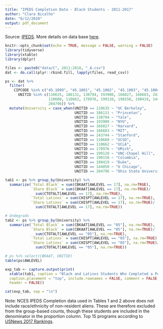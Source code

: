 ```yaml
---
title: "IPEDS Completion Data - Black Students - 2011-2017"
author: "Clara Bicalho"
date: "6/12/2020"
output: pdf_document
---
```


Source: [IPEDS](https://nces.ed.gov/ipeds/).
More details on data base [here](https://surveys.nces.ed.gov/ipeds/VisInstructions.aspx?survey=10&id=30080&show=all).


```r
knitr::opts_chunk$set(echo = TRUE, message = FALSE, warning = FALSE)
library(tidyverse)
library(xtable)
library(dplyr)
```

```r
files <- paste0("data/C", 2011:2018, "_A.csv")
dat <- do.call(plyr::rbind.fill, lapply(files, read_csv))

ps <- dat %>% 
  filter(
    CIPCODE %in% c("45.1099", "45.1001", "45.1002", "45.1003", "45.1004") & 
      UNITID %in% c(110635, 186131, 130794, 193900, 166027, 166683, 243744,
                    110680, 110662, 170976, 199120, 190150, 198419, 144050,
                    204796)) %>%
  mutate(University = case_when(UNITID == 110635 ~ "UC Berkeley",
                                UNITID == 186131 ~ "Princeton",
                                UNITID == 130794 ~ "Yale",
                                UNITID == 193900 ~ "NYU",
                                UNITID == 166027 ~ "Harvard",
                                UNITID == 166683 ~ "MIT",
                                UNITID == 243744 ~ "Stanford",
                                UNITID == 110680 ~ "UCSD",
                                UNITID == 110662 ~ "UCLA",
                                UNITID == 170976 ~ "UMich",
                                UNITID == 199120 ~ "UNC-Chapel Hill",
                                UNITID == 190150 ~ "Columbia",
                                UNITID == 198419 ~ "Duke",
                                UNITID == 144050 ~ "U Chicago",
                                UNITID == 204796 ~ "Ohio State University"))
```

```r
tab1 <- ps %>% group_by(University) %>% 
  summarize(`Total Black` = sum(CBKAAT[AWLEVEL == 17], na.rm=TRUE),
            `Share Black` = sum(CBKAAT[AWLEVEL == 17], na.rm=TRUE)/
              sum(CTOTALT[AWLEVEL == 17], na.rm=TRUE),
            `Total Latinxs` = sum(CHISPT[AWLEVEL == 17], na.rm=TRUE),
            `Share Latinxs` = sum(CHISPT[AWLEVEL == 17], na.rm=TRUE)/
              sum(CTOTALT[AWLEVEL == 17], na.rm=TRUE))
```

```r
# Undegrads
tab2 <- ps %>% group_by(University) %>% 
  summarize(`Total Black` = sum(CBKAAT[AWLEVEL == "05"], na.rm=TRUE),
            `Share Black` = sum(CBKAAT[AWLEVEL == "05"], na.rm=TRUE)/
              sum(CTOTALT[AWLEVEL == "05"], na.rm=TRUE),
            `Total Latinxs` = sum(CHISPT[AWLEVEL == "05"], na.rm=TRUE),
            `Share Latinxs` = sum(CHISPT[AWLEVEL == "05"], na.rm=TRUE)/
              sum(CTOTALT[AWLEVEL == "05"], na.rm=TRUE))

# ps %>% select(CBKAAT, UNITID)
table(ps$AWLEVEL)
```

\centering
\clearpage

```r
exp_tab <- capture.output(print(
  xtable(tab1, caption = "Black and Latinxs Students Who Completed a Political Science PhD Program, Top 15 Programs (2011-2017)"), 
  caption.placement = "top", include.rownames = FALSE, comment = FALSE,
  header = FALSE))

cat(exp_tab, sep = "\n")
```

Note: NCES IPEDS Completion data used in Tables 1 and 2 above does not include race/ethnicity of non-resident aliens. These are therefore excluded from the group-based counts, though these students are included in the denominator in the proportion column. Top 15 programs according to [USNews 2017 Rankings](https://www.usnews.com/best-graduate-schools/top-humanities-schools/political-science-rankings).